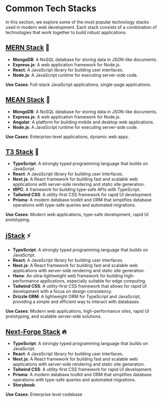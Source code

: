 # Common Tech Stacks

In this section, we explore some of the most popular technology stacks used in modern web development. Each stack consists of a combination of technologies that work together to build robust applications.

## [MERN Stack](https://www.mongodb.com/mern-stack) 🍃
- **MongoDB**: A NoSQL database for storing data in JSON-like documents.
- **Express.js**: A web application framework for Node.js.
- **React**: A JavaScript library for building user interfaces.
- **Node.js**: A JavaScript runtime for executing server-side code.

**Use Cases**: Full-stack JavaScript applications, single-page applications.

## [MEAN Stack](https://www.mongodb.com/resources/languages/mean-stack) 🌿
- **MongoDB**: A NoSQL database for storing data in JSON-like documents.
- **Express.js**: A web application framework for Node.js.
- **Angular**: A platform for building mobile and desktop web applications.
- **Node.js**: A JavaScript runtime for executing server-side code.

**Use Cases**: Enterprise-level applications, dynamic web apps.

## [T3 Stack](https://create.t3.gg/) 🚀
- **TypeScript**: A strongly typed programming language that builds on JavaScript.
- **React**: A JavaScript library for building user interfaces.
- **Next.js**: A React framework for building fast and scalable web applications with server-side rendering and static site generation.
- **tRPC**: A framework for building type-safe APIs with TypeScript.
- **Tailwind CSS**: A utility-first CSS framework for rapid UI development.
- **Prisma**: A modern database toolkit and ORM that simplifies database operations with type-safe queries and automated migrations.

**Use Cases**: Modern web applications, type-safe development, rapid UI prototyping.

## [jStack](https://jstack.app/) ⚡
- **TypeScript**: A strongly typed programming language that builds on JavaScript.
- **React**: A JavaScript library for building user interfaces.
- **Next.js**: A React framework for building fast and scalable web applications with server-side rendering and static site generation.
- **Hono**: An ultra-lightweight web framework for building high-performance applications, especially suitable for edge computing.
- **Tailwind CSS**: A utility-first CSS framework that allows for rapid UI development with a focus on design consistency.
- **Drizzle ORM**: A lightweight ORM for TypeScript and JavaScript, providing a simple and efficient way to interact with databases.

**Use Cases**: Modern web applications, high-performance sites, rapid UI prototyping, and scalable server-side solutions.

## [Next-Forge Stack](https://next-forge.com) 🔥
- **TypeScript**: A strongly typed programming language that builds on JavaScript.
- **React**: A JavaScript library for building user interfaces.
- **Next.js**: A React framework for building fast and scalable web applications with server-side rendering and static site generation.
- **Tailwind CSS**: A utility-first CSS framework for rapid UI development.
- **Prisma**: A modern database toolkit and ORM that simplifies database operations with type-safe queries and automated migrations.
- **Storybook**: 



**Use Cases**: Enterprise level codebase